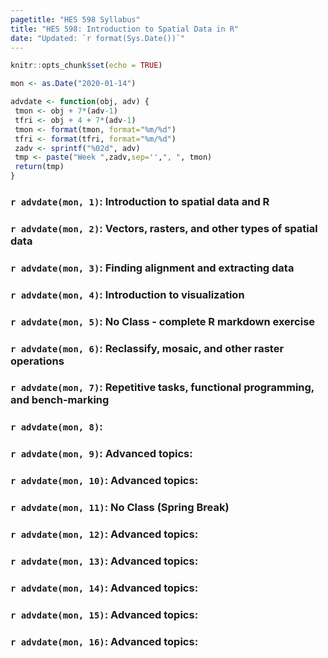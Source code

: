```yaml
---
pagetitle: "HES 598 Syllabus"
title: "HES 598: Introduction to Spatial Data in R"
date: "Updated: `r format(Sys.Date())`"
---
```


```r
knitr::opts_chunk$set(echo = TRUE)
```


```r
mon <- as.Date("2020-01-14")

advdate <- function(obj, adv) {
 tmon <- obj + 7*(adv-1)
 tfri <- obj + 4 + 7*(adv-1)
 tmon <- format(tmon, format="%m/%d")
 tfri <- format(tfri, format="%m/%d")
 zadv <- sprintf("%02d", adv)
 tmp <- paste("Week ",zadv,sep='',", ", tmon)
 return(tmp)
}
```

###  `r advdate(mon, 1)`: Introduction to spatial data and R

###  `r advdate(mon, 2)`: Vectors, rasters, and other types of spatial data

###  `r advdate(mon, 3)`: Finding alignment and extracting data

###  `r advdate(mon, 4)`: Introduction to visualization

###  `r advdate(mon, 5)`: No Class - complete R markdown exercise

###  `r advdate(mon, 6)`: Reclassify, mosaic, and other raster operations

###  `r advdate(mon, 7)`: Repetitive tasks, functional programming, and bench-marking

###  `r advdate(mon, 8)`: 

###  `r advdate(mon, 9)`: Advanced topics:

###  `r advdate(mon, 10)`: Advanced topics:

###  `r advdate(mon, 11)`: No Class (Spring Break)

###  `r advdate(mon, 12)`: Advanced topics:

###  `r advdate(mon, 13)`: Advanced topics:

###  `r advdate(mon, 14)`: Advanced topics:

###  `r advdate(mon, 15)`: Advanced topics:

###  `r advdate(mon, 16)`: Advanced topics:

